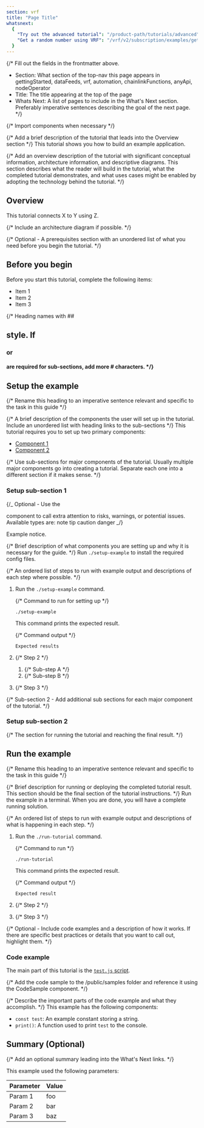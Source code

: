 ```yaml
---
section: vrf
title: "Page Title"
whatsnext:
  {
    "Try out the advanced tutorial": "/product-path/tutorials/advanced",
    "Get a random number using VRF": "/vrf/v2/subscription/examples/get-a-random-number",
  }
---
```


{/\*
Fill out the fields in the frontmatter above.

- Section: What section of the top-nav this page appears in gettingStarted, dataFeeds, vrf, automation, chainlinkFunctions, anyApi, nodeOperator
- Title: The title appearing at the top of the page
- Whats Next: A list of pages to include in the What's Next section. Preferably imperative sentences describing the goal of the next page.
  \*/}

{/* Import components when necessary */}

{/* Add a brief description of the tutorial that leads into the Overview section */}
This tutorial shows you how to build an example application.

{/* Add an overview description of the tutorial with significant conceptual information, architecture information, and descriptive diagrams. This section describes what the reader will build in the tutorial, what the completed tutorial demonstrates, and what uses cases might be enabled by adopting the technology behind the tutorial. */}

## Overview

This tutorial connects X to Y using Z.

{/* Include an architecture diagram if possible. */}

<ClickToZoom src="/images/ccip/basic-architecture.png" alt="Example Architecture Diagram" />

{/* Optional - A prerequisites section with an unordered list of what you need before you begin the tutorial. */}

## Before you begin

Before you start this tutorial, complete the following items:

- Item 1
- Item 2
- Item 3

{/* Heading names with ## <h2> style. If <h3> or <h4> are required for sub-sections, add more # characters. */}

## Setup the example

{/* Rename this heading to an imperative sentence relevant and specific to the task in this guide */}

{/* A brief description of the components the user will set up in the tutorial. Include an unordered list with heading links to the sub-sections */}
This tutorial requires you to set up two primary components:

- [Component 1](#setup-sub-section-1)
- [Component 2](#setup-sub-section-1)

{/* Use sub-sections for major components of the tutorial. Usually multiple major components go into creating a tutorial. Separate each one into a different section if it makes sense. */}

### Setup sub-section 1

{/_
Optional - Use the <Aside> component to call extra attention to risks, warnings, or potential issues.
Available types are:
note
tip
caution
danger
_/}

<Aside type="note" title="Example notice">
  Example notice.
</Aside>

{/* Brief description of what components you are setting up and why it is necessary for the guide. */}
Run `./setup-example` to install the required config files.

{/* An ordered list of steps to run with example output and descriptions of each step where possible. */}

1. Run the `./setup-example` command.

   {/* Command to run for setting up */}

   ```shell
   ./setup-example
   ```

   This command prints the expected result.

   {/* Command output */}

   ```text
   Expected results
   ```

1. {/* Step 2 */}

   1. {/* Sub-step A */}
   1. {/* Sub-step B */}

1. {/* Step 3 */}

{/* Sub-section 2 - Add additional sub sections for each major component of the tutorial. */}

### Setup sub-section 2

{/* The section for running the tutorial and reaching the final result. */}

## Run the example

{/* Rename this heading to an imperative sentence relevant and specific to the task in this guide */}

{/* Brief description for running or deploying the completed tutorial result. This section should be the final section of the tutorial instructions. */}
Run the example in a terminal. When you are done, you will have a complete running solution.

{/* An ordered list of steps to run with example output and descriptions of what is happening in each step. */}

1. Run the `./run-tutorial` command.

   {/* Command to run */}

   ```shell
   ./run-tutorial
   ```

   This command prints the expected result.

   {/* Command output */}

   ```text
   Expected result
   ```

1. {/* Step 2 */}

1. {/* Step 3 */}

{/* Optional - Include code examples and a description of how it works. If there are specific best practices or details that you want to call out, highlight them. */}

### Code example

The main part of this tutorial is the [`test.js` script](samples/productName/tutorialName/test.js).

{/* Add the code sample to the /public/samples folder and reference it using the CodeSample component. */}

<CodeSample src="samples/productName/tutorialName/test.js" />

{/* Describe the important parts of the code example and what they accomplish. */}
This example has the following components:

- `const test`: An example constant storing a string.
- `print()`: A function used to print `test` to the console.

## Summary (Optional)

{/* Add an optional summary leading into the What's Next links. */}

This example used the following parameters:

| Parameter | Value |
| --------- | ----- |
| Param 1   | foo   |
| Param 2   | bar   |
| Param 3   | baz   |
